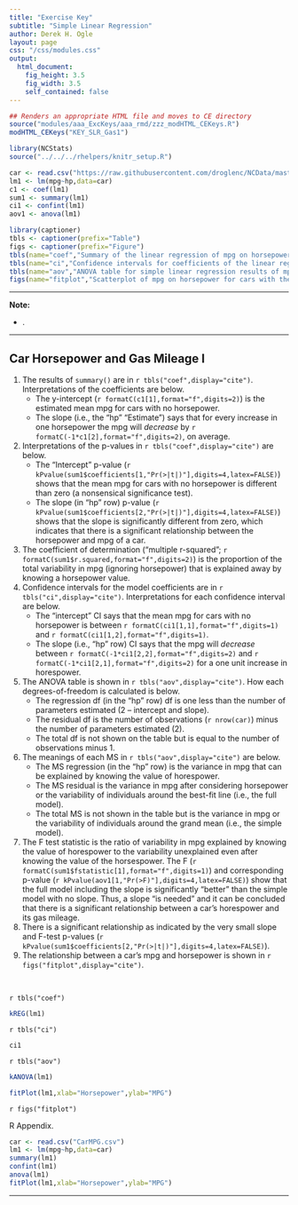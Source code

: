 ```yaml
---
title: "Exercise Key"
subtitle: "Simple Linear Regression"
author: Derek H. Ogle
layout: page
css: "/css/modules.css"
output:
  html_document:
    fig_height: 3.5
    fig_width: 3.5
    self_contained: false
---
```


```r
## Renders an appropriate HTML file and moves to CE directory
source("modules/aaa_ExcKeys/aaa_rmd/zzz_modHTML_CEKeys.R")
modHTML_CEKeys("KEY_SLR_Gas1")
```

```r
library(NCStats)
source("../../../rhelpers/knitr_setup.R")

car <- read.csv("https://raw.githubusercontent.com/droglenc/NCData/master/CarMPG.csv")
lm1 <- lm(mpg~hp,data=car)
c1 <- coef(lm1)
sum1 <- summary(lm1)
ci1 <- confint(lm1)
aov1 <- anova(lm1)

library(captioner)
tbls <- captioner(prefix="Table")
figs <- captioner(prefix="Figure")
tbls(name="coef","Summary of the linear regression of mpg on horsepower.")
tbls(name="ci","Confidence intervals for coefficients of the linear regression of mpg on horsepower.")
tbls(name="aov","ANOVA table for simple linear regression results of mpg on horsepower.")
figs(name="fitplot","Scatterplot of mpg on horsepower for cars with the best-fit line.")
```

----

<div class="alert alert-warning">
<strong>Note:</strong> 
<ul>
  <li>.</li>
</ul>
</div>

----

## Car Horsepower and Gas Mileage I
1. The results of `summary()` are in `r tbls("coef",display="cite")`. Interpretations of the coefficients are below.
    * The y-intercept (`r formatC(c1[1],format="f",digits=2)`) is the estimated mean mpg for cars with no horsepower.
    * The slope (i.e., the "hp" "Estimate") says that for every increase in one horsepower the mpg will *decrease* by `r formatC(-1*c1[2],format="f",digits=2)`, on average.
1. Interpretations of the p-values in `r tbls("coef",display="cite")` are below.
    * The "Intercept" p-value (`r kPvalue(sum1$coefficients[1,"Pr(>|t|)"],digits=4,latex=FALSE)`) shows that the mean mpg for cars with no horsepower is different than zero (a nonsensical significance test).
    * The slope (in "hp" row) p-value (`r kPvalue(sum1$coefficients[2,"Pr(>|t|)"],digits=4,latex=FALSE)`) shows that the slope is significantly different from zero, which indicates that there is a significant relationship between the horsepower and mpg of a car.
1. The coefficient of determination ("multiple r-squared"; `r formatC(sum1$r.squared,format="f",digits=2)`) is the proportion of the total variability in mpg (ignoring horsepower) that is explained away by knowing a horsepower value.
1. Confidence intervals for the model coefficients are in `r tbls("ci",display="cite")`. Interpretations for each confidence interval are below.
    * The "intercept" CI says that the mean mpg for cars with no horsepower is between `r formatC(ci1[1,1],format="f",digits=1)` and `r formatC(ci1[1,2],format="f",digits=1)`.
    * The slope (i.e., "hp" row) CI says that the mpg will *decrease* between `r formatC(-1*ci1[2,2],format="f",digits=2)` and `r formatC(-1*ci1[2,1],format="f",digits=2)` for a one unit increase in horespower.
1. The ANOVA table is shown in `r tbls("aov",display="cite")`. How each degrees-of-freedom is calculated is below.
    * The regression df (in the "hp" row) df is one less than the number of parameters estimated (2 -- intercept and slope).
    * The residual df is the number of observations (`r nrow(car)`) minus the number of parameters estimated (2).
    * The total df is not shown on the table but is equal to the number of observations minus 1.
1. The meanings of each MS in `r tbls("aov",display="cite")` are below.
    * The MS regression (in the "hp" row) is the variance in mpg that can be explained by knowing the value of horespower.
    * The MS residual is the variance in mpg after considering horsepower or the variability of individuals around the best-fit line (i.e., the full model).
    * The total MS is not shown in the table but is the variance in mpg or the variability of individuals around the grand mean (i.e., the simple model).
1. The F test statistic is the ratio of variability in mpg explained by knowing the value of horespower to the variability unexplained even after knowing the value of the horsespower. The F (`r formatC(sum1$fstatistic[1],format="f",digits=1)`) and corresponding p-value (`r kPvalue(aov1[1,"Pr(>F)"],digits=4,latex=FALSE)`) show that the full model including the slope is significantly "better" than the simple model with no slope. Thus, a slope "is needed" and it can be concluded that there is a significant relationship between a car's horespower and its gas mileage.
1. There is a significant relationship as indicated by the very small slope and F-test p-values (`r kPvalue(sum1$coefficients[2,"Pr(>|t|)"],digits=4,latex=FALSE)`).
1. The relationship between a car's mpg and horsepower is shown in `r figs("fitplot",display="cite")`.

&nbsp;

`r tbls("coef")`

```r
kREG(lm1)
```

`r tbls("ci")`

```r
ci1
```

`r tbls("aov")`

```r
kANOVA(lm1)
```

```r
fitPlot(lm1,xlab="Horsepower",ylab="MPG")
```

`r figs("fitplot")`


R Appendix.
```r
car <- read.csv("CarMPG.csv")
lm1 <- lm(mpg~hp,data=car)
summary(lm1)
confint(lm1)
anova(lm1)
fitPlot(lm1,xlab="Horsepower",ylab="MPG")
```

----
